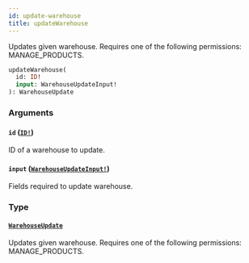 ```yaml
---
id: update-warehouse
title: updateWarehouse
---
```


Updates given warehouse. Requires one of the following permissions: MANAGE_PRODUCTS.

```graphql
updateWarehouse(
  id: ID!
  input: WarehouseUpdateInput!
): WarehouseUpdate

```

### Arguments

#### `id` ([`ID!`](../../../developer/api-reference/scalars/id))

ID of a warehouse to update.

#### `input` ([`WarehouseUpdateInput!`](../../../developer/api-reference/inputs/warehouse-update-input))

Fields required to update warehouse.

### Type

#### [`WarehouseUpdate`](../../../developer/api-reference/objects/warehouse-update)

Updates given warehouse. Requires one of the following permissions: MANAGE_PRODUCTS.
